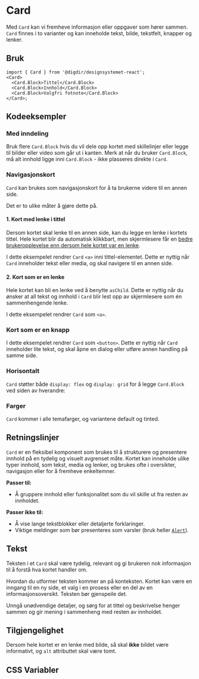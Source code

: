 
<Meta of={CardStories} />

# Card

Med `Card` kan vi fremheve informasjon eller oppgaver som hører sammen. `Card` finnes i to varianter og kan inneholde tekst, bilde, tekstfelt, knapper og lenker. 


<Primary />
<Controls />

## Bruk

```tsx
import { Card } from '@digdir/designsystemet-react';
<Card>
  <Card.Block>Tittel</Card.Block>
  <Card.Block>Innhold</Card.Block>
  <Card.Block>Valgfri fotnote</Card.Block>
</Card>;
```

## Kodeeksempler

### Med inndeling
Bruk flere `Card.Block` hvis du vil dele opp kortet med skillelinjer eller legge til bilder eller video som går ut i kanten. Merk at når du bruker `Card.Block`, må alt innhold ligge inni `Card.Block` - ikke plasseres direkte i `Card`.


<Canvas of={CardStories.Media} />


### Navigasjonskort
`Card` kan brukes som navigasjonskort for å ta brukerne videre til en annen side. 

Det er to ulike måter å gjøre dette på.

#### 1. Kort med lenke i tittel
Dersom kortet skal lenke til en annen side, kan du legge en lenke i kortets tittel. Hele kortet blir da automatisk klikkbart, men skjermlesere får en [bedre brukeropplevelse enn dersom hele kortet var en lenke](https://adrianroselli.com/2020/02/block-links-cards-clickable-regions-etc.html).

I dette eksempelet rendrer `Card` `<a>` inni tittel-elementet. Dette er nyttig når `Card` inneholder tekst eller media, og skal navigere til en annen side.

<Canvas of={CardStories.WithLink} />

#### 2. Kort som er en lenke
Hele kortet kan bli en lenke ved å benytte `asChild`. Dette er nyttig når du ønsker at all tekst og innhold i `Card` blir lest opp av skjermlesere som én sammenhengende lenke.

I dette eksempelet rendrer `Card` som `<a>`. 

<Canvas of={CardStories.AsLink} />

### Kort som er en knapp
I dette eksempelet rendrer `Card` som `<button>`. Dette er nyttig når `Card` inneholder lite tekst, og skal åpne en dialog eller utføre annen handling på samme side.

<Canvas of={CardStories.AsButton} />

### Horisontalt

`Card` støtter både `display: flex` og `display: grid` for å legge `Card.Block` ved siden av hverandre:
<Canvas of={CardStories.AsGrid} />

### Farger

`Card` kommer i alle temafarger, og variantene default og tinted.

<Canvas of={CardStories.Variants} />

## Retningslinjer

`Card` er en fleksibel komponent som brukes til å strukturere og presentere innhold på en tydelig og visuelt avgrenset måte. Kortet kan inneholde ulike typer innhold, som tekst, media og lenker, og brukes ofte i oversikter, navigasjon eller for å fremheve enkeltemner.

**Passer til:**
- Å gruppere innhold eller funksjonalitet som du vil skille ut fra
resten av innholdet.

**Passer ikke til:**
- Å vise lange tekstblokker eller detaljerte forklaringer.
- Viktige meldinger som bør presenteres som varsler (bruk heller [`Alert`](/docs/komponenter-alert--docs)).

## Tekst 

Teksten i et `Card` skal være tydelig, relevant og gi brukeren nok informasjon til å forstå hva kortet handler om. 

Hvordan du utformer teksten kommer an på konteksten. Kortet kan være en inngang til en ny side, et valg i en prosess eller en del av en informasjonsoversikt. Teksten bør gjenspeile det.

Unngå unødvendige detaljer, og sørg for at tittel og beskrivelse henger sammen og gir mening i sammenheng med resten av innholdet.

## Tilgjengelighet
Dersom hele kortet er en lenke med bilde, så skal **ikke** bildet være informativt, og `alt` attributtet skal være tomt.

## CSS Variabler

<CssVariables css={css} />
